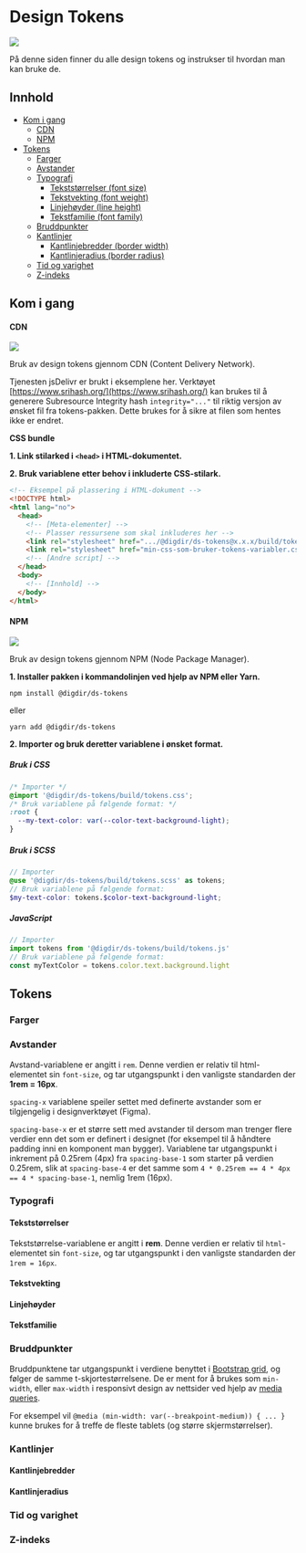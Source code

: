 
<Meta title="Tokens" />

# Design Tokens

[![](https://img.shields.io/npm/v/@digdir/ds-tokens?label=@digdir/ds-tokens&color=0051be)](https://www.npmjs.com/package/@digdir/ds-tokens)

På denne siden finner du alle design tokens og instrukser til hvordan man kan bruke de.

## Innhold

- [Kom i gang](#kom-i-gang)
  - [CDN](#cdn)
  - [NPM](#npm)
- [Tokens](#tokens)
  - [Farger](#farger)
  - [Avstander](#avstander)
  - [Typografi](#typografi)
    - [Tekststørrelser (font size)](#tekststørrelser)
    - [Tekstvekting (font weight)](#tekstvekting)
    - [Linjehøyder (line height)](#linjehøyder)
    - [Tekstfamilie (font family)](#tekstfamilie)
  - [Bruddpunkter](#bruddpunkter)
  - [Kantlinjer](#kantlinjer)
    - [Kantlinjebredder (border width)](#kantlinjebredder)
    - [Kantlinjeradius (border radius)](#kantlinjeradius)
  - [Tid og varighet](#tid-og-varighet)
  - [Z-indeks](#z-indeks)

## Kom i gang

#### CDN

[![](https://data.jsdelivr.com/v1/package/npm/@digdir/ds-tokens/badge)](https://www.jsdelivr.com/package/npm/@digdir/ds-tokens)

Bruk av design tokens gjennom CDN (Content Delivery Network). 

Tjenesten jsDelivr er brukt i eksemplene her. Verktøyet 
[https://www.srihash.org/](https://www.srihash.org/) kan brukes til å generere Subresource Integrity hash `integrity="..."` til riktig versjon av ønsket fil fra tokens-pakken. Dette brukes for å sikre at filen som hentes ikke er endret.

__CSS bundle__

<InclusionSnippet absoluteFilepath="packages/css/build/index.css" format="css"/>

**1. Link stilarked i `<head>` i HTML-dokumentet.**

**2. Bruk variablene etter behov i inkluderte CSS-stilark.**

```html
<!-- Eksempel på plassering i HTML-dokument -->
<!DOCTYPE html>
<html lang="no">
  <head>
    <!-- [Meta-elementer] -->
    <!-- Plasser ressursene som skal inkluderes her -->
    <link rel="stylesheet" href=".../@digdir/ds-tokens@x.x.x/build/tokens.css" integrity="..." crossorigin="anonymous">
    <link rel="stylesheet" href="min-css-som-bruker-tokens-variabler.css"/>
    <!-- [Andre script] -->
  </head>
  <body>
    <!-- [Innhold] -->
  </body>
</html>
```

#### NPM

[![](https://img.shields.io/npm/dm/@digdir/ds-tokens.svg)](https://www.npmjs.com/package/@digdir/ds-tokens)

Bruk av design tokens gjennom NPM (Node Package Manager).

**1. Installer pakken i kommandolinjen ved hjelp av NPM eller Yarn.**

`npm install @digdir/ds-tokens`

eller

`yarn add @digdir/ds-tokens`

**2. Importer og bruk deretter variablene i ønsket format.**

##### Bruk i CSS

```css
/* Importer */
@import '@digdir/ds-tokens/build/tokens.css';
/* Bruk variablene på følgende format: */
:root {
  --my-text-color: var(--color-text-background-light);
}
```

##### Bruk i SCSS

```scss
// Importer
@use '@digdir/ds-tokens/build/tokens.scss' as tokens;
// Bruk variablene på følgende format:
$my-text-color: tokens.$color-text-background-light;
```

##### JavaScript

```javascript
// Importer
import tokens from '@digdir/ds-tokens/build/tokens.js'
// Bruk variablene på følgende format:
const myTextColor = tokens.color.text.background.light
```

## Tokens

### Farger

<TokenTable category="color"/>

### Avstander

Avstand-variablene er angitt i `rem`. Denne verdien er relativ til html-elementet sin `font-size`, 
og tar utgangspunkt i den vanligste standarden der __1rem = 16px__.

`spacing-x` variablene speiler settet med definerte avstander som er tilgjengelig i designverktøyet (Figma). 

`spacing-base-x` er et større sett med avstander til dersom man trenger flere verdier enn det som er definert i designet (for eksempel til å håndtere padding inni en komponent man bygger).
Variablene tar utgangspunkt i inkrement på 0.25rem (4px) fra `spacing-base-1` som starter på verdien 0.25rem, slik at `spacing-base-4` er det samme som `4 * 0.25rem == 4 * 4px == 4 * spacing-base-1`, nemlig 1rem (16px).

<TokenTable category="spacing"/>

### Typografi

#### Tekststørrelser

Tekststørrelse-variablene er angitt i **rem**. Denne verdien er relativ til `html`-elementet sin `font-size`, 
og tar utgangspunkt i den vanligste standarden der `1rem = 16px`.

<TokenTable category="font-size"/>

#### Tekstvekting

<TokenTable category="font-weight"/>

#### Linjehøyder

<TokenTable category="font-line-height"/>

#### Tekstfamilie

<TokenTable category="font-family" preview={false} />

### Bruddpunkter

Bruddpunktene tar utgangspunkt i verdiene benyttet i [Bootstrap grid](https://getbootstrap.com/docs/5.1/layout/grid/), og følger de samme t-skjortestørrelsene. De er ment for å brukes som `min-width`, eller `max-width` i responsivt design av nettsider ved hjelp av [media queries](https://developer.mozilla.org/en-US/docs/Web/CSS/Media_Queries/Using_media_queries).

For eksempel vil `@media (min-width: var(--breakpoint-medium)) { ... } ` kunne brukes for å treffe de fleste tablets (og større skjermstørrelser).

<TokenTable category="breakpoint" preview={false} />

### Kantlinjer

#### Kantlinjebredder

<TokenTable category="border-width" />

#### Kantlinjeradius

<TokenTable category="border-radius" />

### Tid og varighet

<TokenTable category="duration" />

### Z-indeks

<TokenTable category="z-index" preview={false} />
